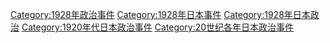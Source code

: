 [[Category:1928年政治事件|Category:1928年政治事件]]
[[Category:1928年日本事件|Category:1928年日本事件]]
[[Category:1928年日本政治|Category:1928年日本政治]]
[[Category:1920年代日本政治事件|Category:1920年代日本政治事件]]
[[Category:20世纪各年日本政治事件|Category:20世纪各年日本政治事件]]
